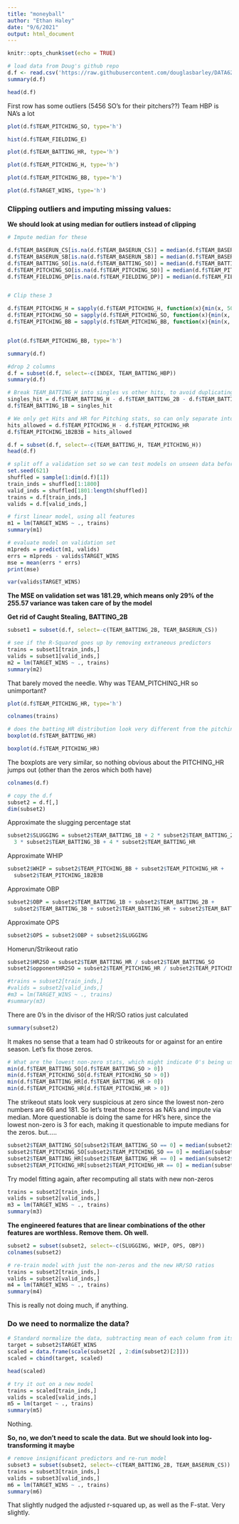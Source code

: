 ---
title: "moneyball"
author: "Ethan Haley"
date: "9/6/2021"
output: html_document
---

```{r setup, include=FALSE}
knitr::opts_chunk$set(echo = TRUE)
```


```{r}
# load data from Doug's github repo
d.f <- read.csv('https://raw.githubusercontent.com/douglasbarley/DATA621/main/Homework1/moneyball-training-data.csv')
summary(d.f)
```
```{r}
head(d.f)
```
First row has some outliers (5456 SO's for their pitchers??)
Team HBP is NA's a  lot

```{r}
plot(d.f$TEAM_PITCHING_SO, type='h')
```

```{r}
hist(d.f$TEAM_FIELDING_E)
```
```{r}
plot(d.f$TEAM_BATTING_HR, type='h')
```
```{r}

plot(d.f$TEAM_PITCHING_H, type='h')

```
```{r}
plot(d.f$TEAM_PITCHING_BB, type='h')
```

```{r}
plot(d.f$TARGET_WINS, type='h')
```
### Clipping outliers and imputing missing values: 
**We should look at using median for outliers instead of clipping**

```{r}

# Impute median for these

d.f$TEAM_BASERUN_CS[is.na(d.f$TEAM_BASERUN_CS)] = median(d.f$TEAM_BASERUN_CS, na.rm=T)
d.f$TEAM_BASERUN_SB[is.na(d.f$TEAM_BASERUN_SB)] = median(d.f$TEAM_BASERUN_SB, na.rm=T)
d.f$TEAM_BATTING_SO[is.na(d.f$TEAM_BATTING_SO)] = median(d.f$TEAM_BATTING_SO, na.rm=T)
d.f$TEAM_PITCHING_SO[is.na(d.f$TEAM_PITCHING_SO)] = median(d.f$TEAM_PITCHING_SO, na.rm=T)
d.f$TEAM_FIELDING_DP[is.na(d.f$TEAM_FIELDING_DP)] = median(d.f$TEAM_FIELDING_DP, na.rm=T)


# Clip these 3  

d.f$TEAM_PITCHING_H = sapply(d.f$TEAM_PITCHING_H, function(x){min(x, 5000)})
d.f$TEAM_PITCHING_SO = sapply(d.f$TEAM_PITCHING_SO, function(x){min(x, 2500)})
d.f$TEAM_PITCHING_BB = sapply(d.f$TEAM_PITCHING_BB, function(x){min(x, 1250)})



```

```{r}
plot(d.f$TEAM_PITCHING_BB, type='h')
```

```{r}
summary(d.f)
```
```{r}
#drop 2 columns
d.f = subset(d.f, select=-c(INDEX, TEAM_BATTING_HBP))
summary(d.f)
```
```{r}
# Break TEAM_BATTING_H into singles vs other hits, to avoid duplicating other hits
singles_hit = d.f$TEAM_BATTING_H - d.f$TEAM_BATTING_2B - d.f$TEAM_BATTING_3B - d.f$TEAM_BATTING_HR
d.f$TEAM_BATTING_1B = singles_hit

# We only get Hits and HR for Pitching stats, so can only separate into HR vs all others
hits_allowed = d.f$TEAM_PITCHING_H - d.f$TEAM_PITCHING_HR
d.f$TEAM_PITCHING_1B2B3B = hits_allowed

d.f = subset(d.f, select=-c(TEAM_BATTING_H, TEAM_PITCHING_H))
head(d.f)
```
```{r}
# split off a validation set so we can test models on unseen data before evaluating on other provided csv file
set.seed(621)
shuffled = sample(1:dim(d.f)[1])
train_inds = shuffled[1:1800]
valid_inds = shuffled[1801:length(shuffled)]
trains = d.f[train_inds,]
valids = d.f[valid_inds,]

# first linear model, using all features
m1 = lm(TARGET_WINS ~ ., trains)
summary(m1)
```
```{r}
# evaluate model on validation set
m1preds = predict(m1, valids)
errs = m1preds - valids$TARGET_WINS
mse = mean(errs * errs)
print(mse)
```

```{r}
var(valids$TARGET_WINS)
```

**The MSE on validation set was 181.29, which means only 29% of the 255.57 variance was taken care of by the model**

**Get rid of Caught Stealing, BATTING_2B**

```{r}
subset1 = subset(d.f, select=-c(TEAM_BATTING_2B, TEAM_BASERUN_CS))
```

```{r}
# see if the R-Squared goes up by removing extraneous predictors
trains = subset1[train_inds,]
valids = subset1[valid_inds,]
m2 = lm(TARGET_WINS ~ ., trains)
summary(m2)
```

That barely moved the needle.  Why was TEAM_PITCHING_HR so unimportant?

```{r}
plot(d.f$TEAM_PITCHING_HR, type='h')
```
```{r}
colnames(trains)
```
```{r}
# does the batting_HR distribution look very different from the pitching_HR one?
boxplot(d.f$TEAM_BATTING_HR)
```

```{r}
boxplot(d.f$TEAM_PITCHING_HR)
```
The boxplots are very similar, so nothing obvious about the PITCHING_HR jumps out (other than the zeros which both have)

```{r}
colnames(d.f)
```

```{r}
# copy the d.f
subset2 = d.f[,]
dim(subset2)
```

Approximate the slugging percentage stat
```{r}
subset2$SLUGGING = subset2$TEAM_BATTING_1B + 2 * subset2$TEAM_BATTING_2B +
  3 * subset2$TEAM_BATTING_3B + 4 * subset2$TEAM_BATTING_HR
```

Approximate WHIP
```{r}
subset2$WHIP = subset2$TEAM_PITCHING_BB + subset2$TEAM_PITCHING_HR + 
  subset2$TEAM_PITCHING_1B2B3B
```

Approximate OBP
```{r}
subset2$OBP = subset2$TEAM_BATTING_1B + subset2$TEAM_BATTING_2B +
  subset2$TEAM_BATTING_3B + subset2$TEAM_BATTING_HR + subset2$TEAM_BATTING_BB
```

Approximate OPS
```{r}
subset2$OPS = subset2$OBP + subset2$SLUGGING
```

Homerun/Strikeout ratio
```{r}
subset2$HR2SO = subset2$TEAM_BATTING_HR / subset2$TEAM_BATTING_SO
subset2$opponentHR2SO = subset2$TEAM_PITCHING_HR / subset2$TEAM_PITCHING_SO
```

```{r}
#trains = subset2[train_inds,]
#valids = subset2[valid_inds,]
#m3 = lm(TARGET_WINS ~ ., trains)
#summary(m3)
```

There are 0's in the divisor of the HR/SO ratios just calculated

```{r}
summary(subset2)
```
It makes no sense that a team had 0 strikeouts for or against for an entire season.  Let's fix those zeros.

```{r}
# What are the lowest non-zero stats, which might indicate 0's being used as NA's, for example
min(d.f$TEAM_BATTING_SO[d.f$TEAM_BATTING_SO > 0])
min(d.f$TEAM_PITCHING_SO[d.f$TEAM_PITCHING_SO > 0])
min(d.f$TEAM_BATTING_HR[d.f$TEAM_BATTING_HR > 0])
min(d.f$TEAM_PITCHING_HR[d.f$TEAM_PITCHING_HR > 0])
```

The strikeout stats look very suspicious at zero since the lowest non-zero numbers are 66 and 181.  So let's treat those zeros as NA's and impute via median.
More questionable is doing the same for HR's here, since the lowest non-zero is 3 for each, making it questionable to impute medians for the zeros. but.....

```{r}
subset2$TEAM_BATTING_SO[subset2$TEAM_BATTING_SO == 0] = median(subset2$TEAM_BATTING_SO)
subset2$TEAM_PITCHING_SO[subset2$TEAM_PITCHING_SO == 0] = median(subset2$TEAM_PITCHING_SO)
subset2$TEAM_BATTING_HR[subset2$TEAM_BATTING_HR == 0] = median(subset2$TEAM_BATTING_HR)
subset2$TEAM_PITCHING_HR[subset2$TEAM_PITCHING_HR == 0] = median(subset2$TEAM_PITCHING_HR)
```

Try model fitting again, after recomputing all stats with new non-zeros

```{r}
trains = subset2[train_inds,]
valids = subset2[valid_inds,]
m3 = lm(TARGET_WINS ~ ., trains)
summary(m3)
```

**The engineered features that are linear combinations of the other features are worthless.  Remove them.  Oh well. **  

```{r}
subset2 = subset(subset2, select=-c(SLUGGING, WHIP, OPS, OBP))
colnames(subset2)
```

```{r}
# re-train model with just the non-zeros and the new HR/SO ratios
trains = subset2[train_inds,]
valids = subset2[valid_inds,]
m4 = lm(TARGET_WINS ~ ., trains)
summary(m4)
```
This is really not doing much, if anything.

### Do we need to normalize the data?

```{r}
# Standard normalize the data, subtracting mean of each column from itself, and dividing by its variance
target = subset2$TARGET_WINS
scaled = data.frame(scale(subset2[ , 2:dim(subset2)[2]]))
scaled = cbind(target, scaled)
```

```{r}
head(scaled)
```
```{r}
# try it out on a new model
trains = scaled[train_inds,]
valids = scaled[valid_inds,]
m5 = lm(target ~ ., trains)
summary(m5)
```
Nothing.

**So, no, we don't need to scale the data.**
**But we should look into log-transforming it maybe**

```{r}
# remove insignificant predictors and re-run model
subset3 = subset(subset2, select=-c(TEAM_BATTING_2B, TEAM_BASERUN_CS))
trains = subset3[train_inds,]
valids = subset3[valid_inds,]
m6 = lm(TARGET_WINS ~ ., trains)
summary(m6)
```
That slightly nudged the adjusted r-squared up, as well as the F-stat.  Very slightly.